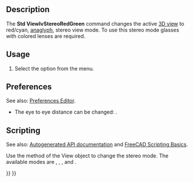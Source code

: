 <languages/>

{{Docnav
|[[Std_SelBoundingBox|SelBoundingBox]]
|[[Std_ViewIvStereoQuadBuff|ViewIvStereoQuadBuff]]
|[[Std_View_Menu|Std View Menu]]
|IconL=Std_SelBoundingBox.svg
|IconR=Std_ViewIvStereoQuadBuff.svg
|IconC=Freecad.svg
}}

{{GuiCommand
|Name=Std ViewIvStereoRedGreen
|MenuLocation=View → Stereo → Stereo red/cyan
|Workbenches=All
|SeeAlso=[[Std_ViewIvStereoQuadBuff|Std ViewIvStereoQuadBuff]], [[Std_ViewIvStereoInterleavedRows|Std ViewIvStereoInterleavedRows]], [[Std_ViewIvStereoInterleavedColumns|Std ViewIvStereoInterleavedColumns]], [[Std_ViewIvStereoOff|Std ViewIvStereoOff]]
}}

==Description==

The '''Std ViewIvStereoRedGreen''' command changes the active [[3D_view|3D view]] to red/cyan, [https://en.wikipedia.org/wiki/Anaglyph_3D anaglyph], stereo view mode. To use this stereo mode glasses with colored lenses are required.

==Usage==

# Select the {{MenuCommand|View → Stereo → [[Image:Std_ViewIvStereoRedGreen.svg|16px]] Stereo red/cyan}} option from the menu.

==Preferences==

See also: [[Preferences_Editor|Preferences Editor]].

* The eye to eye distance can be changed: {{MenuCommand|Edit → Preferences... → Display → 3D View → Eye to eye distance for stereo modes}}.

==Scripting==

See also: [https://freecad.github.io/SourceDoc/ Autogenerated API documentation] and [[FreeCAD_Scripting_Basics|FreeCAD Scripting Basics]].

Use the {{incode|setStereoType}} method of the View object to change the stereo mode. The available modes are {{incode|"Anaglyph"}}, {{incode|"QuadBuffer"}}, {{incode|"InterleavedRows"}}, {{incode|"InterleavedColumns"}} and {{incode|"None"}}.

{{Code|code=
import FreeCADGui

view = FreeCADGui.ActiveDocument.ActiveView
view.setStereoType("Anaglyph")
view.getStereoType()
}}


{{Docnav
|[[Std_SelBoundingBox|SelBoundingBox]]
|[[Std ViewIvStereoQuadBuff|ViewIvStereoQuadBuff]]
|[[Std_View_Menu|Std View Menu]]
|IconL=Std_SelBoundingBox.svg
|IconR=Std_ViewIvStereoQuadBuff.svg
|IconC=Freecad.svg
}}

{{Std_Base_navi{{#translation:}}}}
{{Userdocnavi{{#translation:}}}}